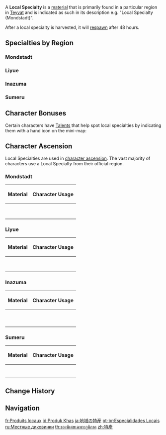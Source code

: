 {{Terminology Infobox
|type         = Item Groups
}}
A '''Local Specialty''' is a [[material]] that is primarily found in a particular region in [[Teyvat]] and is indicated as such in its description e.g. "Local Specialty (Mondstadt)".

After a local specialty is harvested, it will [[Reset#Other Resets|respawn]] after 48 hours.

==Specialties by Region==
===Mondstadt===
{{Local Specialty|Mondstadt}}

===Liyue===
{{Local Specialty|Liyue}}

===Inazuma===
{{Local Specialty|Inazuma}}

===Sumeru===
{{Local Specialty|Sumeru}}

==Character Bonuses==
Certain characters have [[Talents]] that help spot local specialties by indicating them with a hand icon on the mini-map:
{{Talents by Category Table|Resource Talents&Local Specialty Talents}}

==Character Ascension==
Local Specialties are used in [[Character Ascensions|character ascension]]. The vast majority of characters use a Local Specialty from their official region.

===Mondstadt===
{| class="wikitable sortable" style="text-align:center;"
! Material !! Character Usage
|-
|{{Card|Calla Lily|show_caption=1}}
|{{Cards by Category|Ascends with Calla Lily}}
|-
|{{Card|Wolfhook|show_caption=1}}
|{{Cards by Category|Ascends with Wolfhook}}
|-
|{{Card|Valberry|show_caption=1}}
|{{Cards by Category|Ascends with Valberry}}
|-
|{{Card|Cecilia|show_caption=1}}
|{{Cards by Category|Ascends with Cecilia}}
|-
|{{Card|Windwheel Aster|show_caption=1}}
|{{Cards by Category|Ascends with Windwheel Aster}}
|-
|{{Card|Philanemo Mushroom|show_caption=1}}
|{{Cards by Category|Ascends with Philanemo Mushroom}}
|-
|{{Card|Small Lamp Grass|show_caption=1}}
|{{Cards by Category|Ascends with Small Lamp Grass}}
|-
|{{Card|Dandelion Seed|show_caption=1}}
|{{Cards by Category|Ascends with Dandelion Seed}}
|}

===Liyue===
{| class="wikitable sortable" style="text-align:center;"
! Material !! Character Usage
|-
|{{Card|Jueyun Chili|show_caption=1}}
|{{Cards by Category|Ascends with Jueyun Chili}}
|-
|{{Card|Noctilucous Jade|show_caption=1}}
|{{Cards by Category|Ascends with Noctilucous Jade}}
|-
|{{Card|Silk Flower|show_caption=1}}
|{{Cards by Category|Ascends with Silk Flower}}
|-
|{{Card|Glaze Lily|show_caption=1}}
|{{Cards by Category|Ascends with Glaze Lily}}
|-
|{{Card|Qingxin|show_caption=1}}
|{{Cards by Category|Ascends with Qingxin}}
|-
|{{Card|Starconch|show_caption=1}}
|{{Cards by Category|Ascends with Starconch}}
|-
|{{Card|Violetgrass|show_caption=1}}
|{{Cards by Category|Ascends with Violetgrass}}
|-
|{{Card|Cor Lapis|show_caption=1}}
|{{Cards by Category|Ascends with Cor Lapis}}
|}

===Inazuma===
{| class="wikitable sortable" style="text-align:center;"
! Material !! Character Usage
|-
|{{Card|Onikabuto|show_caption=1}}
|{{Cards by Category|Ascends with Onikabuto}}
|-
|{{Card|Sakura Bloom|show_caption=1}}
|{{Cards by Category|Ascends with Sakura Bloom}}
|-
|{{Card|Crystal Marrow|show_caption=1}}
|{{Cards by Category|Ascends with Crystal Marrow}}
|-
|{{Card|Dendrobium|show_caption=1}}
|{{Cards by Category|Ascends with Dendrobium}}
|-
|{{Card|Naku Weed|show_caption=1}}
|{{Cards by Category|Ascends with Naku Weed}}
|-
|{{Card|Sea Ganoderma|show_caption=1}}
|{{Cards by Category|Ascends with Sea Ganoderma}}
|-
|{{Card|Sango Pearl|show_caption=1}}
|{{Cards by Category|Ascends with Sango Pearl}}
|-
|{{Card|Amakumo Fruit|show_caption=1}}
|{{Cards by Category|Ascends with Amakumo Fruit}}
|-
|{{Card|Fluorescent Fungus|show_caption=1}}
|{{Cards by Category|Ascends with Fluorescent Fungus}}
|}

===Sumeru===
{| class="wikitable sortable" style="text-align:center;"
! Material !! Character Usage
|-
|{{Card|Rukkhashava Mushrooms|show_caption=1}}
|{{Cards by Category|Ascends with Rukkhashava Mushrooms}}
|-
|{{Card|Padisarah|show_caption=1}}
|{{Cards by Category|Ascends with Padisarah}}
|-
|{{Card|Nilotpala Lotus|show_caption=1}}
|{{Cards by Category|Ascends with Nilotpala Lotus}}
|-
|{{Card|Kalpalata Lotus|show_caption=1}}
|{{Cards by Category|Ascends with Kalpalata Lotus}}
|-
|{{Card|Henna Berry|show_caption=1}}
|{{Cards by Category|Ascends with Henna Berry}}
|-
|{{Card|Scarab|show_caption=1}}
|{{Cards by Category|Ascends with Scarab}}
|-
|{{Card|Sand Grease Pupa|show_caption=1}}
|{{Cards by Category|Ascends with Sand Grease Pupa}}
|}

==Change History==
{{Change History|1.0}}

==Navigation==
{{Material Navbox|type=Local Specialties}}
[[Category:Local Specialties| ]]

[[fr:Produits locaux]]
[[id:Produk Khas]]
[[ja:地域の特産]]
[[pt-br:Especialidades Locais]]
[[ru:Местные диковинки]]
[[th:ของพิเศษเฉพาะภูมิภาค]]
[[zh:特產]]